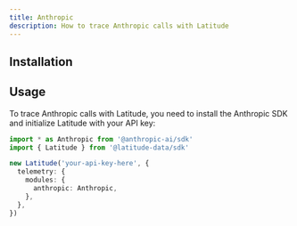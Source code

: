 ```yaml
---
title: Anthropic
description: How to trace Anthropic calls with Latitude
---
```


## Installation


<Installation />

## Usage

To trace Anthropic calls with Latitude, you need to install the Anthropic SDK
and initialize Latitude with your API key:

```typescript
import * as Anthropic from '@anthropic-ai/sdk'
import { Latitude } from '@latitude-data/sdk'

new Latitude('your-api-key-here', {
  telemetry: {
    modules: {
      anthropic: Anthropic,
    },
  },
})
```
